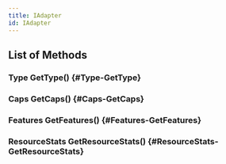 ```yaml
---
title: IAdapter
id: IAdapter
---
```


## List of Methods

### Type GetType() {#Type-GetType}

### Caps GetCaps() {#Caps-GetCaps}

### Features GetFeatures() {#Features-GetFeatures}

### ResourceStats GetResourceStats() {#ResourceStats-GetResourceStats}

